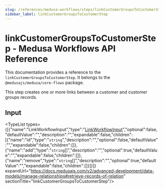 ```yaml
---
slug: /references/medusa-workflows/steps/linkCustomerGroupsToCustomerStep
sidebar_label: linkCustomerGroupsToCustomerStep
---
```



# linkCustomerGroupsToCustomerStep - Medusa Workflows API Reference

This documentation provides a reference to the `linkCustomerGroupsToCustomerStep`. It belongs to the `@medusajs/medusa/core-flows` package.

This step creates one or more links between a customer and customer groups records.

## Input

<TypeList types={[{"name":"LinkWorkflowInput","type":"[LinkWorkflowInput](../../../../../types/CommonTypes/types/types.CommonTypes.LinkWorkflowInput/page.mdx)","optional":false,"defaultValue":"","description":"","expandable":false,"children":[{"name":"id","type":"`string`","description":"","optional":false,"defaultValue":"","expandable":false,"children":[]},{"name":"add","type":"`string`[]","description":"","optional":true,"defaultValue":"","expandable":false,"children":[]},{"name":"remove","type":"`string`[]","description":"","optional":true,"defaultValue":"","expandable":false,"children":[]}]}]} expandUrl="https://docs.medusajs.com/v2/advanced-development/data-models/manage-relationships#retrieve-records-of-relation" sectionTitle="linkCustomerGroupsToCustomerStep"/>
